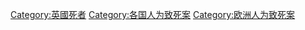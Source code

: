 [[Category:英國死者|Category:英國死者]]
[[Category:各国人为致死案|Category:各国人为致死案]]
[[Category:欧洲人为致死案|Category:欧洲人为致死案]]